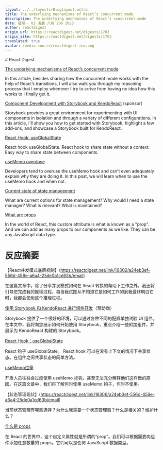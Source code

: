 ```yaml
---
layout: ../../layouts/BlogLayout.astro
title: The underlying mechanisms of React’s concurrent mode
description: The underlying mechanisms of React’s concurrent mode
date: 星期一 02 凌晨 八月 28o 2023
author: reactdigest
origin_url: https://reactdigest.net/digests/1703
origin_site: https://reactdigest.net/digests/1703
translated: true
avatar: /media-source/reactdigest-ico.png
---
```



<Reference client:only="react" title="The underlying mechanisms of React’s concurrent mode" url="https://reactdigest.net/digests/1703" />

<Detail client:only="react">
	# React Digest

[The underlying mechanisms of React’s concurrent mode](https://reactdigest.net/link/16302/a24eb3ef-556d-456e-a6a4-25de0a1cd63b/email)

In this article, besides sharing how the concurrent mode works with the help of React’s transitions, I will also walk you through my reasoning process that I employ whenever I try to arrive from having no idea how this works to I finally get it.

[Component Development with Storybook and KendoReact](https://reactdigest.net/link/16303/a24eb3ef-556d-456e-a6a4-25de0a1cd63b/email) (sponsor)

Storybook provides a great environment for experimenting with UI components in isolation and through a variety of different configurations. In this article, I'll show you how to get started with Storybook, highlight a few add-ons, and showcase a Storybook built for KendoReact.

[React Hook: useGlobalState](https://reactdigest.net/link/16304/a24eb3ef-556d-456e-a6a4-25de0a1cd63b/email)

React hook useGlobalState. React hook to share state without a context. Easy way to share state between components.

[useMemo overdose](https://reactdigest.net/link/16305/a24eb3ef-556d-456e-a6a4-25de0a1cd63b/email)

Developers tend to overuse the useMemo hook and can't even adequately explain why they are doing it. In this post, we will learn when to use the useMemo hook and when not.

[Current state of state management](https://reactdigest.net/link/16306/a24eb3ef-556d-456e-a6a4-25de0a1cd63b/email)

What are current options for state management? Why would I need a state manager? What is relevant? What is maintained?

[What are props](https://reactdigest.net/link/16307/a24eb3ef-556d-456e-a6a4-25de0a1cd63b/email)

In the world of React, this custom attribute is what is known as a "prop". And we can add as many props to our components as we like. They can be any JavaScript data type.


</Detail>

# 反应摘要

【React并发模式底层机制】(https://reactdigest.net/link/16302/a24eb3ef-556d-456e-a6a4-25de0a1cd63b/email)

在这篇文章中，除了分享并发模式如何在 React 转换的帮助下工作之外，我还将引导您完成我的推理过程，每当我试图从不知道它是如何工作的到我最终明白它时，我都会使用这个推理过程。

[使用 Storybook 和 KendoReact 进行组件开发](https://reactdigest.net/link/16303/a24eb3ef-556d-456e-a6a4-25de0a1cd63b/email)（赞助商）

Storybook 提供了一个很好的环境，可以通过各种不同的配置单独试验 UI 组件。在本文中，我将向您展示如何开始使用 Storybook，重点介绍一些附加组件，并展示为 KendoReact 构建的 Storybook。

[React Hook：useGlobalState](https://reactdigest.net/link/16304/a24eb3ef-556d-456e-a6a4-25de0a1cd63b/email)

React 钩子 useGlobalState。 React hook 可以在没有上下文的情况下共享状态。在组件之间共享状态的简单方法。

[useMemo过量](https://reactdigest.net/link/16305/a24eb3ef-556d-456e-a6a4-25de0a1cd63b/email)

开发人员往往会过度使用 useMemo 挂钩，甚至无法充分解释他们这样做的原因。在这篇文章中，我们将了解何时使用 useMemo 钩子，何时不使用。

【状态管理现状】(https://reactdigest.net/link/16306/a24eb3ef-556d-456e-a6a4-25de0a1cd63b/email)

当前状态管理有哪些选择？为什么我需要一个状态管理器？什么是相关的？维护什么？

[什么是 props](https://reactdigest.net/link/16307/a24eb3ef-556d-456e-a6a4-25de0a1cd63b/email)

在 React 的世界中，这个自定义属性就是所谓的“prop”。我们可以根据需要向组件添加任意数量的 props。它们可以是任何 JavaScript 数据类型。


